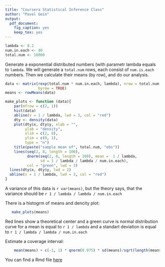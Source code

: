 ```yaml
---
title: "Coursera Statistical Inference Class"
author: "Pavel Gein"
output:
  pdf_document:
    fig_caption: yes
    keep_tex: yes
---
```


```r
lambda <- 0.2
num.in.each <- 40
total.num <- 10000
```

Generate a exponential distributed numbers (with parametr lambda equals to `lambda`. We will generate a `total.num` rows, each consist of `num.is.each` numbers. Then we calculate their means (by row), and do our analysis.

```r

data <- matrix(rexp(total.num * num.in.each, lambda), nrow = total.num, 
               byrow = TRUE)
means <- rowMeans(data)

make_plots <- function (data){
    par(mfrow = c(2, 1))
    hist(data)
    abline(v = 1 / lambda, lwd = 3, col = "red")
    dty <- density(data)
    plot(dty$x, dty$y, xlab = "", 
         ylab = "density", 
         xlim = c(2, 8),
         ylim = c(0, 1),
         type = "n")
    title(paste("sample mean of", total.num, "obs"))
    lines(seq(2, 8, length = 100), 
          dnorm(seq(2, 8, length = 100), mean =  1 / lambda, 
                sd = 1 / lambda / lambda / num.in.each), 
          col = "green", lwd = 3)
  lines(dty$x, dty$y, lwd = 2)
  abline(v = 1 / lambda, lwd = 3, col = "red")  
}
```


A variance of this data is `r var(means)`, but the theory says, that the variance should be `r 1 / lambda / lambda / num.in.each `

There is a histogrm of means and dencity plot:
```r
   make_plots(means)
```
Red lines show a theoretical center and a green curve is normal distribution curve for a mean is equal to `r 1 / lambda` and a standart deviation is equal to `r 1 / lambda / lambda / num.in.each`


Estimate a coverage interval:
```r
    mean(means) + c(-1, 1) * qnorm(0.975) * sd(means)/sqrt(length(means))
```

You can find a Rmd file [here](https://github.com/pavelgein/stat_infer)

